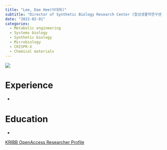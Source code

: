 ```yaml
---
title: "Lee, Dae Hee(이대희)"
subtitle: "Director of Synthetic Biology Research Center (합성생물학연구센터), Senior researcher"
date: "2022-02-01"
categories:
  - Metabolic engineering
  - Systems biology
  - Synthetic biology
  - Microbiology
  - CRISPR-X
  - Chemical materials 
---
```


![](images/image-845723166.png){fig-align="center"}

# Experience

-   

# Education

-   

[KRIBB OpenAccess Researcher Profile](https://oak.kribb.re.kr/researcher-profile?ep=309)
